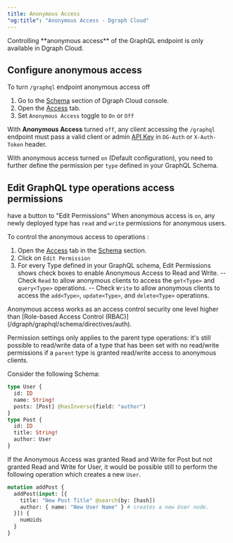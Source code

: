 ```yaml
---
title: Anonymous Access
"og:title": "Anonymous Access - Dgraph Cloud"
---
```



<DgraphWIP />

<Note>
  Controlling **anonymous access** of the GraphQL endpoint is only available in
  Dgraph Cloud.
</Note>

## Configure anonymous access

To turn `/graphql` endpoint anonymous access off

1. Go to the [Schema](https://cloud.dgraph.io/_/schema) section of Dgraph Cloud
   console.
2. Open the [Access](https://cloud.dgraph.io/_/schema?tab=anon-access) tab.
3. Set `Anonymous Access` toggle to `On` or `Off`

With **Anonymous Access** turned `off`, any client accessing the `/graphql`
endpoint must pass a valid client or admin
[API Key](/dgraph/cloud/authentication) in `DG-Auth` or `X-Auth-Token` header.

With anonymous access turned `on` (Default configuration), you need to further
define the permission per `type` defined in your GraphQL Schema.

## Edit GraphQL type operations access permissions

have a button to "Edit Permissions" When anonymous access is `on`, any newly
deployed type has `read` and `write` permissions for anonymous users.

To control the anonymous access to operations :

1. Open the [Access](https://cloud.dgraph.io/_/schema?tab=anon-access) tab in
   the [Schema](https://cloud.dgraph.io/_/schema) section.
2. Click on `Edit Permission`
3. For every Type defined in your GraphQL schema, Edit Permissions shows check
   boxes to enable Anonymous Access to Read and Write. -- Check `Read` to allow
   anonymous clients to access the `get<Type>` and `query<Type>` operations. --
   Check `Write` to allow anonymous clients to access the `add<Type>`,
   `update<Type>`, and `delete<Type>` operations.

<Note>
  Anonymous access works as an access control security one level higher than
  [Role-based Access Control (RBAC)](/dgraph/graphql/schema/directives/auth).
</Note>

Permission settings only applies to the parent type operations: it's still
possible to read/write data of a type that has been set with no read/write
permissions if a `parent` type is granted read/write access to anonymous
clients.

Consider the following Schema:

```graphql
type User {
  id: ID
  name: String!
  posts: [Post] @hasInverse(field: "author")
}
type Post {
  id: ID
  title: String!
  author: User
}
```

If the Anonymous Access was granted Read and Write for Post but not granted Read
and Write for User, it would be possible still to perform the following
operation which creates a new `User`.

```graphql
mutation addPost {
  addPost(input: [{
    title: "New Post Title" @search(by: [hash])
    author: { name: "New User Name" } # creates a new User node.
  }]) {
    numUids
  }
}
```
